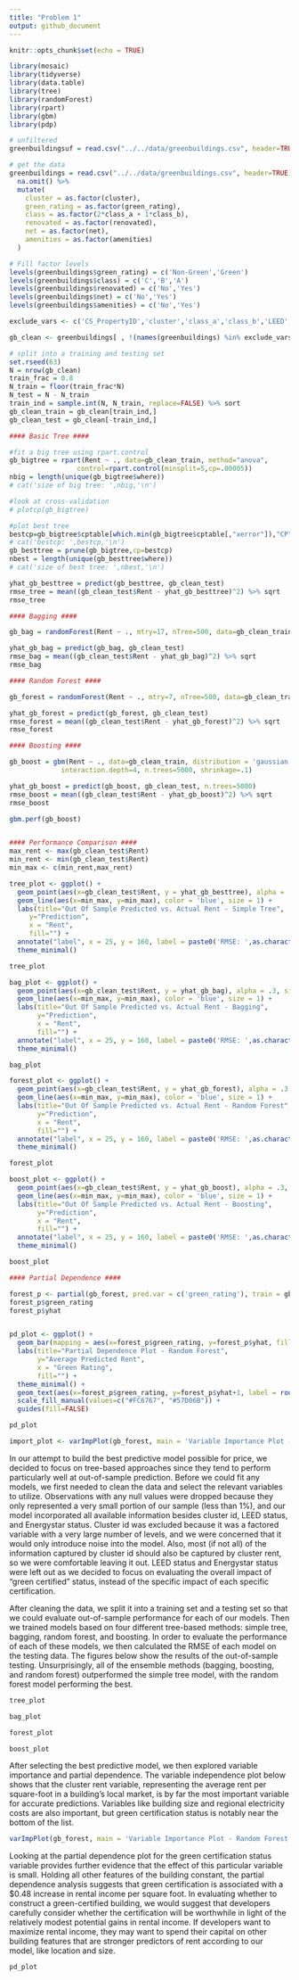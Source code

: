 ```yaml
---
title: "Problem 1"
output: github_document
---
```


```r
knitr::opts_chunk$set(echo = TRUE)
```

```r
library(mosaic)
library(tidyverse)
library(data.table)
library(tree)
library(randomForest)
library(rpart)
library(gbm)
library(pdp)

# unfiltered
greenbuildingsuf = read.csv("../../data/greenbuildings.csv", header=TRUE) 

# get the data
greenbuildings = read.csv("../../data/greenbuildings.csv", header=TRUE) %>%
  na.omit() %>%
  mutate(
    cluster = as.factor(cluster),
    green_rating = as.factor(green_rating),
    class = as.factor(2*class_a + 1*class_b),
    renovated = as.factor(renovated),
    net = as.factor(net),
    amenities = as.factor(amenities)
  )

# Fill factor levels
levels(greenbuildings$green_rating) = c('Non-Green','Green')
levels(greenbuildings$class) = c('C','B','A')
levels(greenbuildings$renovated) = c('No','Yes')
levels(greenbuildings$net) = c('No','Yes')
levels(greenbuildings$amenities) = c('No','Yes')

exclude_vars <- c('CS_PropertyID','cluster','class_a','class_b','LEED','Energystar')

gb_clean <- greenbuildings[ , !(names(greenbuildings) %in% exclude_vars)]

# split into a training and testing set
set.rseed(63)
N = nrow(gb_clean)
train_frac = 0.8
N_train = floor(train_frac*N)
N_test = N - N_train
train_ind = sample.int(N, N_train, replace=FALSE) %>% sort
gb_clean_train = gb_clean[train_ind,]
gb_clean_test = gb_clean[-train_ind,]

#### Basic Tree ####

#fit a big tree using rpart.control
gb_bigtree = rpart(Rent ~ ., data=gb_clean_train, method="anova",
                 control=rpart.control(minsplit=5,cp=.00005))
nbig = length(unique(gb_bigtree$where))
# cat('size of big tree: ',nbig,'\n')

#look at cross-validation
# plotcp(gb_bigtree)

#plot best tree
bestcp=gb_bigtree$cptable[which.min(gb_bigtree$cptable[,"xerror"]),"CP"]
# cat('bestcp: ',bestcp,'\n')
gb_besttree = prune(gb_bigtree,cp=bestcp)
nbest = length(unique(gb_besttree$where))
# cat('size of best tree: ',nbest,'\n')

yhat_gb_besttree = predict(gb_besttree, gb_clean_test)
rmse_tree = mean((gb_clean_test$Rent - yhat_gb_besttree)^2) %>% sqrt
rmse_tree

#### Bagging ####

gb_bag = randomForest(Rent ~ ., mtry=17, nTree=500, data=gb_clean_train)

yhat_gb_bag = predict(gb_bag, gb_clean_test)
rmse_bag = mean((gb_clean_test$Rent - yhat_gb_bag)^2) %>% sqrt
rmse_bag

#### Random Forest ####

gb_forest = randomForest(Rent ~ ., mtry=7, nTree=500, data=gb_clean_train)

yhat_gb_forest = predict(gb_forest, gb_clean_test)
rmse_forest = mean((gb_clean_test$Rent - yhat_gb_forest)^2) %>% sqrt
rmse_forest

#### Boosting ####

gb_boost = gbm(Rent ~ ., data=gb_clean_train, distribution = 'gaussian',
             interaction.depth=4, n.trees=5000, shrinkage=.1)

yhat_gb_boost = predict(gb_boost, gb_clean_test, n.trees=5000)
rmse_boost = mean((gb_clean_test$Rent - yhat_gb_boost)^2) %>% sqrt
rmse_boost

gbm.perf(gb_boost)


#### Performance Comparison ####
max_rent <- max(gb_clean_test$Rent)
min_rent <- min(gb_clean_test$Rent)
min_max <- c(min_rent,max_rent)

tree_plot <- ggplot() +
  geom_point(aes(x=gb_clean_test$Rent, y = yhat_gb_besttree), alpha = .3, size = 2, shape = 16) + 
  geom_line(aes(x=min_max, y=min_max), color = 'blue', size = 1) + 
  labs(title="Out Of Sample Predicted vs. Actual Rent - Simple Tree", 
     y="Prediction",
     x = "Rent",
     fill="") +
  annotate("label", x = 25, y = 160, label = paste0('RMSE: ',as.character(round(rmse_tree,4))), color = 'red', size = 5) +
  theme_minimal()

tree_plot

bag_plot <- ggplot() +
  geom_point(aes(x=gb_clean_test$Rent, y = yhat_gb_bag), alpha = .3, size = 2, shape = 16) + 
  geom_line(aes(x=min_max, y=min_max), color = 'blue', size = 1) + 
  labs(title="Out Of Sample Predicted vs. Actual Rent - Bagging", 
       y="Prediction",
       x = "Rent",
       fill="") +
  annotate("label", x = 25, y = 160, label = paste0('RMSE: ',as.character(round(rmse_bag,4))), color = 'red', size = 5) +
  theme_minimal()

bag_plot

forest_plot <- ggplot() +
  geom_point(aes(x=gb_clean_test$Rent, y = yhat_gb_forest), alpha = .3, size = 2, shape = 16) + 
  geom_line(aes(x=min_max, y=min_max), color = 'blue', size = 1) + 
  labs(title="Out Of Sample Predicted vs. Actual Rent - Random Forest", 
       y="Prediction",
       x = "Rent",
       fill="") +
  annotate("label", x = 25, y = 160, label = paste0('RMSE: ',as.character(round(rmse_forest,4))), color = 'red', size = 5) +
  theme_minimal()

forest_plot

boost_plot <- ggplot() +
  geom_point(aes(x=gb_clean_test$Rent, y = yhat_gb_boost), alpha = .3, size = 2, shape = 16) + 
  geom_line(aes(x=min_max, y=min_max), color = 'blue', size = 1) + 
  labs(title="Out Of Sample Predicted vs. Actual Rent - Boosting", 
       y="Prediction",
       x = "Rent",
       fill="") +
  annotate("label", x = 25, y = 160, label = paste0('RMSE: ',as.character(round(rmse_boost,4))), color = 'red', size = 5) +
  theme_minimal()

boost_plot

#### Partial Dependence ####

forest_p <- partial(gb_forest, pred.var = c('green_rating'), train = gb_clean)
forest_p$green_rating
forest_p$yhat


pd_plot <- ggplot() + 
  geom_bar(mapping = aes(x=forest_p$green_rating, y=forest_p$yhat, fill = forest_p$green_rating), stat='identity') +
  labs(title="Partial Dependence Plot - Random Forest", 
       y="Average Predicted Rent",
       x = "Green Rating",
       fill="") +
  theme_minimal() + 
  geom_text(aes(x=forest_p$green_rating, y=forest_p$yhat+1, label = round(forest_p$yhat,2)), size = 4) +
  scale_fill_manual(values=c("#FC6767", "#57D06B")) +
  guides(fill=FALSE)

pd_plot

import_plot <- varImpPlot(gb_forest, main = 'Variable Importance Plot - Random Forest')

```

In our attempt to build the best predictive model possible for price, we decided to focus on tree-based approaches since they tend to perform particularly well at out-of-sample prediction. Before we could fit any models, we first needed to clean the data and select the relevant variables to utilize. Observations with any null values were dropped because they only represented a very small portion of our sample (less than 1%), and our model incorporated all available information besides cluster id, LEED status, and Energystar status. Cluster id was excluded because it was a factored variable with a very large number of levels, and we were concerned that it would only introduce noise into the model. Also, most (if not all) of the information captured by cluster id should also be captured by cluster rent, so we were comfortable leaving it out. LEED status and Energystar status were left out as we decided to focus on evaluating the overall impact of “green certified” status, instead of the specific impact of each specific certification.

After cleaning the data, we split it into a training set and a testing set so that we could evaluate out-of-sample performance for each of our models. Then we trained models based on four different tree-based methods: simple tree, bagging, random forest, and boosting. In order to evaluate the performance of each of these models, we then calculated the RMSE of each model on the testing data. The figures below show the results of the out-of-sample testing. Unsurprisingly, all of the ensemble methods (bagging, boosting, and random forest) outperformed the simple tree model, with the random forest model performing the best.

```r
tree_plot

bag_plot

forest_plot

boost_plot
```

After selecting the best predictive model, we then explored variable importance and partial dependence. The variable independence plot below shows that the cluster rent variable, representing the average rent per square-foot in a building’s local market, is by far the most important variable for accurate predictions. Variables like building size and regional electricity costs are also important, but green certification status is notably near the bottom of the list. 

```r
varImpPlot(gb_forest, main = 'Variable Importance Plot - Random Forest')
```

Looking at the partial dependence plot for the green certification status variable provides further evidence that the effect of this particular variable is small. Holding all other features of the building constant, the partial dependence analysis suggests that green certification is associated with a $0.48 increase in rental income per square foot. In evaluating whether to construct a green-certified building, we would suggest that developers carefully consider whether the certification will be worthwhile in light of the relatively modest potential gains in rental income. If developers want to maximize rental income, they may want to spend their capital on other building features that are stronger predictors of rent according to our model, like location and size.



```r

pd_plot

```
